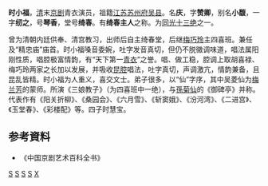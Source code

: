 '''时小福'''{{BD|1846年||1900年||}}，[[清|清]]末[[京剧|京剧]]青衣演员，祖籍[[江苏|江苏]][[苏州府|苏州府]][[吴县|吴县]]。名'''庆'''，字'''赞卿'''，别名'''小馥'''，一字'''纫之'''，号'''琴香'''，堂号'''绮春'''。有'''绮春主人'''之称。为[[同光十三绝|同光十三绝]]之一。

曾为清朝内廷供奉、清宫教习，出师后自主绮春堂，后继[[梅巧玲|梅巧玲]]主四喜班。兼任及“精忠庙”庙首。时小福嗓音委婉，吐字发音真切，但仍不脱徽调味道，唱法属阳刚性质，唱腔极富情韵，有“天下第一[[青衣_(戏剧)|青衣]]”之誉。唱、做工稳，腔调上取胡喜禄、梅巧玲两家之长加以发展，并吸收[[昆腔|昆腔]]唱法，吐字真切，声调激亢，情韵兼备，且昆乱皆精。时小福为人重义，喜交文士。弟子很多，以“仙”字序，其中吴菱仙为[[梅兰芳|梅兰芳]]的蒙师。所演《三娘教子》（为四喜班中一绝），与[[孫菊仙|孫菊仙]]的《御碑亭》并称。代表作有《阳关折柳》、《桑园会》、《六月雪》、《斩窦娥》、《汾河湾》、《二进宫》、《玉堂春》、《彩楼配》等。四子时慧宝。
==参考資料== 
* 《中国京剧艺术百科全书》
{{京剧名角}}
[[分类:京剧演员|S]]
[[分类:清朝演员|S]]
[[分类:苏州人|S]]
[[分类:北京人物|S]]
[[分类:时姓|X]]